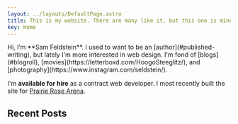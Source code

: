 ```yaml
---
layout: ../layouts/DefaultPage.astro
title: This is my website. There are many like it, but this one is mine...
key: Home
---
```



<section id="intro">
Hi, I’m **Sam Feldstein**. I used to want to be an [author](#published-writing), but lately I'm more interested in web design. I'm fond of [blogs](#blogroll), [movies](https://letterboxd.com/HoogoSteeglitz/), and [photography](https://www.instagram.com/seldstein/).

I'm **available for hire** as a contract web developer. I most recently built the site for [Prairie Rose Arena](https://prairierosearena.com/).

</section>

<section id="recent-posts-section">

## Recent Posts

<RecentPosts collectionName="blog" sort="date" count="3" />

</section>
